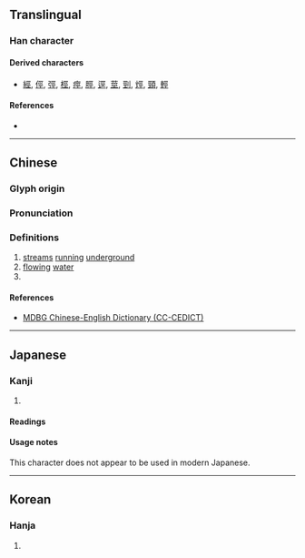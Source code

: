 {{character info/new}}
{{also|圣|坙}}
==Translingual==

===Han character===
{{Han char|rn=47|rad=巛|as=04|sn=7|four=10101|canj=MVVM|ids=⿳一巛工}}

====Derived characters====
* [[經]], [[俓]], [[弳]], [[桱]], [[痙]], [[脛]], [[逕]], [[莖]], [[剄]], [[烴]], [[頸]], [[輕]]

====References====
* {{Han ref|kx=0324.070|dkj=08681|dj=0624.140|hdz=10412.070|uh=5DE0|ud=24032|bh=CACA|bd=51914}}

----

==Chinese==
{{zh-forms|s=𢀖|alt=坙}}

===Glyph origin===
{{Han etym}}

===Pronunciation===
{{zh-pron
|m=jīng
|c=ging1
|mn=keng
|mc=y
|oc=y
|ma=
|cat=n,v
}}

===Definitions===
{{zh-hanzi}}

# [[stream]]s [[running]] [[underground]]
# [[flowing]] [[water]]
# {{alternative spelling of|經|lang=zh}}

====References====
* [http://www.mdbg.net/chindict/chindict.php?page=worddict&wdrst=1&wdqb=%E7%B6%93 MDBG Chinese-English Dictionary (CC-CEDICT)]

----

==Japanese==

===Kanji===
{{ja-kanji|grade=|rs=巛04}}

# {{defn|lang=ja|sort=巛04}}

====Readings====
{{ja-readings
|goon=きょう<きやう
|kanon=けい
}}

====Usage notes====
This character does not appear to be used in modern Japanese.

----

==Korean==

===Hanja===
{{ko-hanja|hangeul=[[경]]|rv=gyeong|mr=kyŏng}}

# {{defn|lang=ko|sort=巛04}}